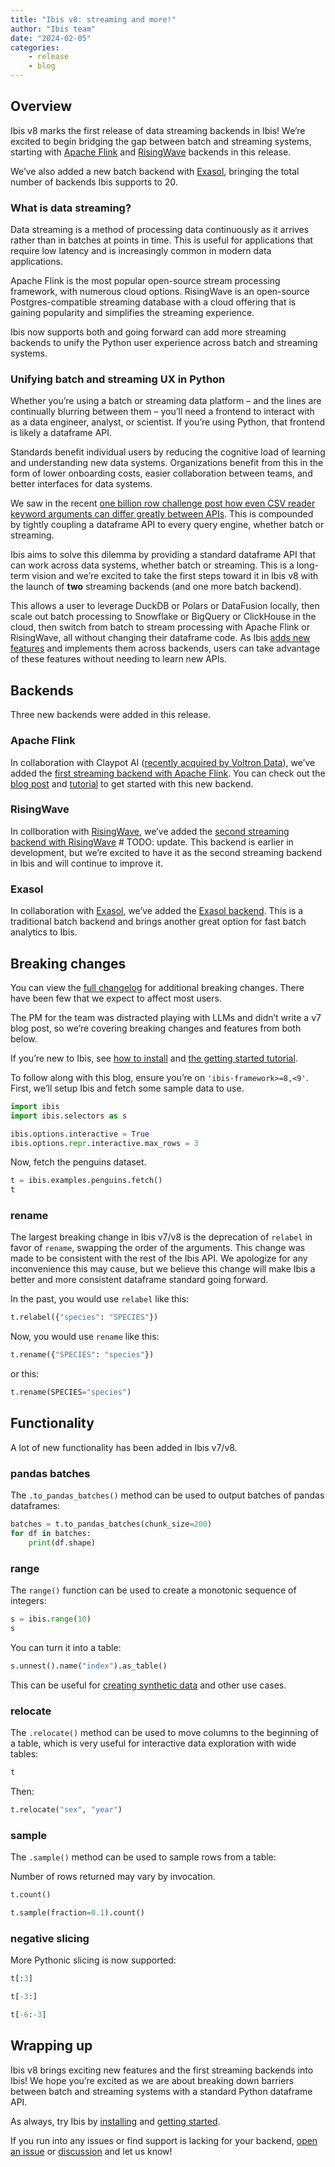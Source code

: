```yaml
---
title: "Ibis v8: streaming and more!"
author: "Ibis team"
date: "2024-02-05"
categories:
    - release
    - blog
---
```


## Overview

Ibis v8 marks the first release of data streaming backends in Ibis! We're
excited to begin bridging the gap between batch and streaming systems, starting
with [Apache Flink](https://flink.apache.org/) and
[RisingWave](https://risingwave.com) backends in this release.

We've also added a new batch backend with [Exasol](https://exasol.com), bringing
the total number of backends Ibis supports to 20.

### What is data streaming?

Data streaming is a method of processing data continuously as it arrives rather
than in batches at points in time. This is useful for applications that require
low latency and is increasingly common in modern data
applications.

Apache Flink is the most popular open-source stream processing framework, with
numerous cloud options. RisingWave is an open-source Postgres-compatible
streaming database with a cloud offering that is gaining popularity and
simplifies the streaming experience.

Ibis now supports both and going forward can add more streaming backends to
unify the Python user experience across batch and streaming systems.

### Unifying batch and streaming UX in Python

Whether you're using a batch or streaming data platform -- and the lines are
continually blurring between them -- you'll need a frontend to interact with as
a data engineer, analyst, or scientist. If you're using Python, that frontend is
likely a dataframe API.

Standards benefit individual users by reducing the cognitive load of learning
and understanding new data systems. Organizations benefit from this in the form
of lower onboarding costs, easier collaboration between teams, and better
interfaces for data systems.

We saw in the recent [one billion row challenge post how even CSV reader keyword
arguments can differ greatly between APIs](../1brc/index.qmd#setup-1). This is
compounded by tightly coupling a dataframe API to every query engine, whether
batch or streaming.

Ibis aims to solve this dilemma by providing a standard dataframe API that can
work across data systems, whether batch or streaming. This is a long-term vision
and we're excited to take the first steps toward it in Ibis v8 with the launch
of **two** streaming backends (and one more batch backend).

This allows a user to leverage DuckDB or Polars or DataFusion locally, then
scale out batch processing to Snowflake or BigQuery or ClickHouse in the cloud,
then switch from batch to stream processing with Apache Flink or RisingWave, all
without changing their dataframe code. As Ibis [adds new
features](#functionality) and implements them across backends, users can take
advantage of these features without needing to learn new APIs.

## Backends

Three new backends were added in this release.

### Apache Flink

In collaboration with Claypot AI ([recently acquired by Voltron
Data](https://voltrondata.com/resources/voltron-data-acquires-claypot-ai)),
we've added the [first streaming backend with Apache
Flink](../../backends/flink.qmd). You can check out the [blog post](TODO: link)
and [tutorial](TODO: link) to get started with this new backend.

### RisingWave

In collboration with [RisingWave](https://risingwave.com), we've added the
[second streaming backend with RisingWave](../../backends/flink.qmd) # TODO:
update. This backend is earlier in development, but we're excited to have it as
the second streaming backend in Ibis and will continue to improve it.

### Exasol

In collaboration with [Exasol](https://exasol.com), we've added the [Exasol
backend](../../backends/exasol.qmd). This is a traditional batch backend and
brings another great option for fast batch analytics to Ibis.

## Breaking changes

You can view the [full changelog](../../../release_notes.md) for additional
breaking changes. There have been few that we expect to affect most users.

:::{.callout-note}
The PM for the team was distracted playing with LLMs and didn't write a v7 blog
post, so we're covering breaking changes and features from both below.
:::

If you're new to Ibis, see [how to install](../../../install.qmd) and [the
getting started tutorial](../../../tutorials/getting_started.qmd).

To follow along with this blog, ensure you're on `'ibis-framework>=8,<9'`.
First, we’ll setup Ibis and fetch some sample data to use.

```python
import ibis
import ibis.selectors as s

ibis.options.interactive = True
ibis.options.repr.interactive.max_rows = 3
```

Now, fetch the penguins dataset.

```python
t = ibis.examples.penguins.fetch()
t
```

### rename

The largest breaking change in Ibis v7/v8 is the deprecation of `relabel` in
favor of `rename`, swapping the order of the arguments. This change was made to
be consistent with the rest of the Ibis API. We apologize for any inconvenience
this may cause, but we believe this change will make Ibis a better and more
consistent dataframe standard going forward.

In the past, you would use `relabel` like this:

```python
t.relabel({"species": "SPECIES"})
```

Now, you would use `rename` like this:

```python
t.rename({"SPECIES": "species"})
```

or this:

```python
t.rename(SPECIES="species")
```

## Functionality

A lot of new functionality has been added in Ibis v7/v8.

### pandas batches

The `.to_pandas_batches()` method can be used to output batches of pandas
dataframes:

```python
batches = t.to_pandas_batches(chunk_size=200)
for df in batches:
    print(df.shape)
```

### range

The `range()` function can be used to create a monotonic sequence of integers:

```python
s = ibis.range(10)
s
```

You can turn it into a table:

```python
s.unnest().name("index").as_table()
```

This can be useful for [creating synthetic
data](../1brc/index.qmd#bonus-more-billion-row-data-generation) and other use
cases.

### relocate

The `.relocate()` method can be used to move columns to the beginning of a
table, which is very useful for interactive data exploration with wide tables:

```python
t
```

Then:

```python
t.relocate("sex", "year")
```

### sample

The `.sample()` method can be used to sample rows from a table:

:::{.callout-info}
Number of rows returned may vary by invocation.
:::

```python
t.count()
```

```python
t.sample(fraction=0.1).count()
```

### negative slicing

More Pythonic slicing is now supported:

```python
t[:3]
```

```python
t[-3:]
```

```python
t[-6:-3]
```

## Wrapping up

Ibis v8 brings exciting new features and the first streaming backends into Ibis!
We hope you're excited as we are about breaking down barriers between batch and
streaming systems with a standard Python dataframe API.

As always, try Ibis by [installing](../../install.qmd) and [getting
started](../../tutorials/getting_started.qmd).

If you run into any issues or find support is lacking for your backend, [open an
issue](https://github.com/ibis-project/issues/new/choose) or
[discussion](https://github.com/ibis-project/discussions/new/choose) and let us
know!
